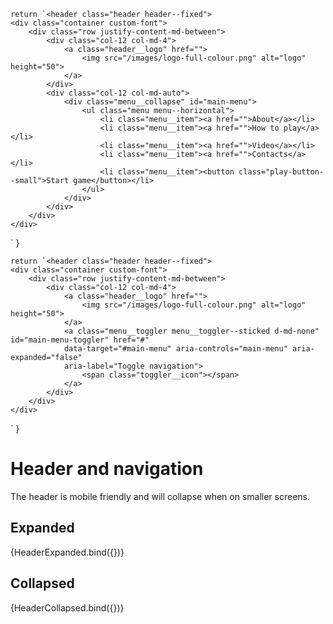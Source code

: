 

<Meta title="Components/Header"/>

    return `<header class="header header--fixed">
    <div class="container custom-font">
        <div class="row justify-content-md-between">
            <div class="col-12 col-md-4">
                <a class="header__logo" href="">
                    <img src="/images/logo-full-colour.png" alt="logo" height="50">
                </a>
            </div>
            <div class="col-12 col-md-auto">
                <div class="menu__collapse" id="main-menu">
                    <ul class="menu menu--horizontal">
                        <li class="menu__item"><a href="">About</a></li>
                        <li class="menu__item"><a href="">How to play</a></li>
                        <li class="menu__item"><a href="">Video</a></li>
                        <li class="menu__item"><a href="">Contacts</a></li>
                        <li class="menu__item"><button class="play-button--small">Start game</button></li>
                    </ul>
                </div>
            </div>
        </div>
    </div>
</header>`
}

    return `<header class="header header--fixed">
    <div class="container custom-font">
        <div class="row justify-content-md-between">
            <div class="col-12 col-md-4">
                <a class="header__logo" href="">
                    <img src="/images/logo-full-colour.png" alt="logo" height="50">
                </a>
                <a class="menu__toggler menu__toggler--sticked d-md-none" id="main-menu-toggler" href="#"
                data-target="#main-menu" aria-controls="main-menu" aria-expanded="false"
                aria-label="Toggle navigation">
                    <span class="toggler__icon"></span>
                </a>
            </div>
        </div>
    </div>
</header>`
}

# Header and navigation

The header is mobile friendly and will collapse when on smaller screens.

## Expanded

<Canvas>
    <Story name="Expanded">
        {HeaderExpanded.bind({})}
    </Story>
</Canvas>

## Collapsed

<Canvas>
    <Story name="Collapsed">
        {HeaderCollapsed.bind({})}
    </Story>
</Canvas>